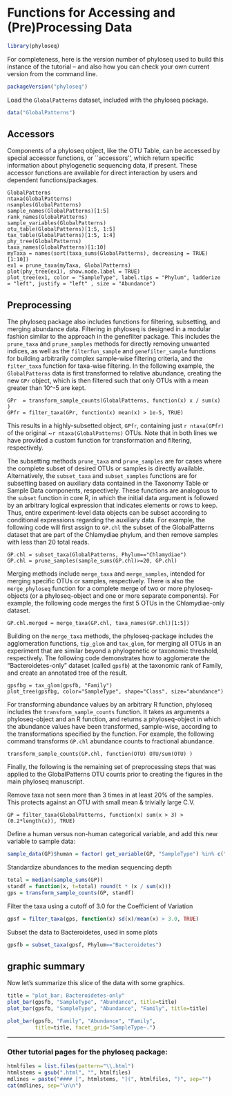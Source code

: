 # Functions for Accessing and (Pre)Processing Data


```r
library(phyloseq)
```
For completeness, here is the version number of phyloseq used to build this instance of the tutorial -- and also how you can check your own current version from the command line.

```r
packageVersion("phyloseq")
```
Load the `GlobalPatterns` dataset, included with the phyloseq package.
```r
data("GlobalPatterns")
```

## Accessors
Components of a phyloseq object, like the OTU Table, can be accessed by special accessor functions, or ``accessors'', which return specific information about phylogenetic sequencing data, if present. These accessor functions are available for direct interaction by users and dependent functions/packages.

```rgp-sample-names
GlobalPatterns
ntaxa(GlobalPatterns)
nsamples(GlobalPatterns)
sample_names(GlobalPatterns)[1:5]
rank_names(GlobalPatterns)
sample_variables(GlobalPatterns)
otu_table(GlobalPatterns)[1:5, 1:5]
tax_table(GlobalPatterns)[1:5, 1:4]
phy_tree(GlobalPatterns)
taxa_names(GlobalPatterns)[1:10]
myTaxa = names(sort(taxa_sums(GlobalPatterns), decreasing = TRUE)[1:10])
ex1 = prune_taxa(myTaxa, GlobalPatterns)
plot(phy_tree(ex1), show.node.label = TRUE)
plot_tree(ex1, color = "SampleType", label.tips = "Phylum", ladderize = "left", justify = "left" , size = "Abundance")
```

## Preprocessing

The phyloseq package also includes functions for filtering, subsetting, and merging abundance data. Filtering in phyloseq is designed in a modular fashion similar to the approach in the genefilter package. This includes the `prune_taxa` and `prune_samples` methods for directly removing unwanted indices, as well as the `filterfun_sample` and `genefilter_sample` functions for building arbitrarily complex sample-wise filtering criteria, and the `filter_taxa` function for taxa-wise filtering. In the following example, the `GlobalPatterns` data is first transformed to relative abundance, creating the new `GPr` object, which is then filtered such that only OTUs with a mean greater than 10^-5 are kept.

```rGP-filter
GPr  = transform_sample_counts(GlobalPatterns, function(x) x / sum(x) )
GPfr = filter_taxa(GPr, function(x) mean(x) > 1e-5, TRUE)
```

This results in a highly-subsetted object, `GPfr`, containing just `r ntaxa(GPfr)` of the original ~`r ntaxa(GlobalPatterns)` OTUs. Note that in both lines we have provided a custom function for transformation and filtering, respectively.

The subsetting methods `prune_taxa` and `prune_samples` are for cases where the complete subset of desired OTUs or samples is directly available. Alternatively, the `subset_taxa` and `subset_samples` functions are for subsetting based on auxiliary data contained in the Taxonomy Table or Sample Data components, respectively. These functions are analogous to the `subset` function in core R, in which the initial data argument is followed by an arbitrary logical expression that indicates elements or rows to keep. Thus, entire experiment-level data objects can be subset according to conditional expressions regarding the auxiliary data. For example, the following code will first assign to `GP.chl` the subset of the GlobalPatterns dataset that are part of the Chlamydiae phylum, and then remove samples with less than 20 total reads.

```rgp-subset
GP.chl = subset_taxa(GlobalPatterns, Phylum=="Chlamydiae")
GP.chl = prune_samples(sample_sums(GP.chl)>=20, GP.chl)
```

Merging methods include `merge_taxa` and `merge_samples`, intended for merging specific OTUs or samples, respectively.  There is also the `merge_phyloseq` function for a complete merge of two or more phyloseq-objects (or a phyloseq-object and one or more separate components). For example, the following code merges the first 5 OTUs in the Chlamydiae-only dataset.

```rgp-merge-taxa-ex
GP.chl.merged = merge_taxa(GP.chl, taxa_names(GP.chl)[1:5])
```

Building on the `merge_taxa` methods, the phyloseq-package includes the agglomeration functions, `tip_glom` and `tax_glom`, for merging all OTUs in an experiment that are similar beyond a phylogenetic or taxonomic threshold, respectively. The following code demonstrates how to agglomerate the "Bacteroidetes-only" dataset (called `gpsfb`) at the taxonomic rank of Family, and create an annotated tree of the result.

```rtip-glom-tree-supp-intext
gpsfbg = tax_glom(gpsfb, "Family")
plot_tree(gpsfbg, color="SampleType", shape="Class", size="abundance")
```

For transforming abundance values by an arbitrary R function, phyloseq includes the `transform_sample_counts` function. It takes as arguments a phyloseq-object and an R function, and returns a phyloseq-object in which the abundance values have been transformed, sample-wise, according to the transformations specified by the function. For example, the following command transforms `GP.chl` abundance counts to fractional abundance.

```rtransform-counts-ex
transform_sample_counts(GP.chl, function(OTU) OTU/sum(OTU) )
```

Finally, the following is the remaining set of preprocessing steps that was applied to the GlobalPatterns OTU counts prior to creating the figures in the main phyloseq manuscript.

Remove taxa not seen more than 3 times in at least 20% of the samples. This protects against an OTU with small mean & trivially large C.V.
```rpreprocess-show-w-cache
GP = filter_taxa(GlobalPatterns, function(x) sum(x > 3) > (0.2*length(x)), TRUE)
```

Define a human versus non-human categorical variable, and add this new variable to sample data:
```r
sample_data(GP)$human = factor( get_variable(GP, "SampleType") %in% c("Feces", "Mock", "Skin", "Tongue") )
```

Standardize abundances to the median sequencing depth
```r
total = median(sample_sums(GP))
standf = function(x, t=total) round(t * (x / sum(x)))
gps = transform_sample_counts(GP, standf)
```

Filter the taxa using a cutoff of 3.0 for the Coefficient of Variation
```r
gpsf = filter_taxa(gps, function(x) sd(x)/mean(x) > 3.0, TRUE)
```

Subset the data to  Bacteroidetes, used in some plots
```r
gpsfb = subset_taxa(gpsf, Phylum=="Bacteroidetes")
```

## graphic summary
Now let's summarize this slice of the data with some graphics.

```r
title = "plot_bar; Bacteroidetes-only"
plot_bar(gpsfb, "SampleType", "Abundance", title=title)
plot_bar(gpsfb, "SampleType", "Abundance", "Family", title=title)
```

```r
plot_bar(gpsfb, "Family", "Abundance", "Family", 
         title=title, facet_grid="SampleType~.")
```



---

### Other tutorial pages for the phyloseq package:

```r
htmlfiles = list.files(pattern="\\.html")
htmlstems = gsub(".html", "", htmlfiles)
mdlines = paste("#### [", htmlstems, "](", htmlfiles, ")", sep="")
cat(mdlines, sep="\n\n")
```

